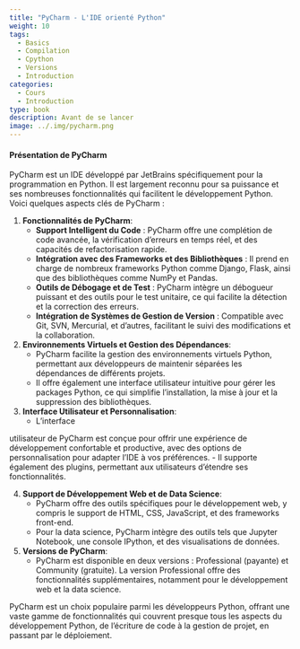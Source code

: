 ```yaml
---
title: "PyCharm - L'IDE orienté Python"
weight: 10
tags:
  - Basics
  - Compilation
  - Cpython
  - Versions
  - Introduction
categories:
  - Cours
  - Introduction
type: book
description: Avant de se lancer
image: ../.img/pycharm.png
---
```


#### Présentation de PyCharm

PyCharm est un IDE développé par JetBrains spécifiquement pour la programmation en Python. Il est largement reconnu pour sa puissance et ses nombreuses fonctionnalités qui facilitent le développement Python. Voici quelques aspects clés de PyCharm :

1. **Fonctionnalités de PyCharm**:
   - **Support Intelligent du Code** : PyCharm offre une complétion de code avancée, la vérification d'erreurs en temps réel, et des capacités de refactorisation rapide.
   - **Intégration avec des Frameworks et des Bibliothèques** : Il prend en charge de nombreux frameworks Python comme Django, Flask, ainsi que des bibliothèques comme NumPy et Pandas.
   - **Outils de Débogage et de Test** : PyCharm intègre un débogueur puissant et des outils pour le test unitaire, ce qui facilite la détection et la correction des erreurs.
   - **Intégration de Systèmes de Gestion de Version** : Compatible avec Git, SVN, Mercurial, et d'autres, facilitant le suivi des modifications et la collaboration.

2. **Environnements Virtuels et Gestion des Dépendances**:
   - PyCharm facilite la gestion des environnements virtuels Python, permettant aux développeurs de maintenir séparées les dépendances de différents projets.
   - Il offre également une interface utilisateur intuitive pour gérer les packages Python, ce qui simplifie l'installation, la mise à jour et la suppression des bibliothèques.

3. **Interface Utilisateur et Personnalisation**:
   - L'interface

 utilisateur de PyCharm est conçue pour offrir une expérience de développement confortable et productive, avec des options de personnalisation pour adapter l'IDE à vos préférences.
   - Il supporte également des plugins, permettant aux utilisateurs d'étendre ses fonctionnalités.

4. **Support de Développement Web et de Data Science**:
   - PyCharm offre des outils spécifiques pour le développement web, y compris le support de HTML, CSS, JavaScript, et des frameworks front-end.
   - Pour la data science, PyCharm intègre des outils tels que Jupyter Notebook, une console IPython, et des visualisations de données.

5. **Versions de PyCharm**:
   - PyCharm est disponible en deux versions : Professional (payante) et Community (gratuite). La version Professional offre des fonctionnalités supplémentaires, notamment pour le développement web et la data science.

PyCharm est un choix populaire parmi les développeurs Python, offrant une vaste gamme de fonctionnalités qui couvrent presque tous les aspects du développement Python, de l'écriture de code à la gestion de projet, en passant par le déploiement.